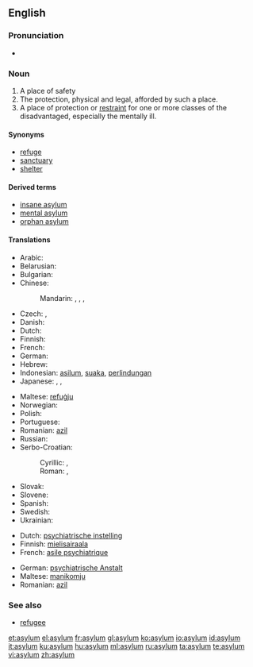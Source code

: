 ==English==

===Pronunciation===
* {{audio|en-us-asylum.ogg|Audio (US)}}

===Noun===
{{en-noun}}

# A place of safety
# The protection, physical and legal, afforded by such a place.
# A place of protection or [[restraint]] for one or more classes of the disadvantaged, especially the mentally ill.

====Synonyms====
* [[refuge]]
* [[sanctuary]]
* [[shelter]]

====Derived terms====
* [[insane asylum]]
* [[mental asylum]]
* [[orphan asylum]]

====Translations====
{{trans-top|place of safety}}
* Arabic: {{t|ar|لجوء|m|tr=lujuu'|sc=Arab}}
* Belarusian: {{t|be|прытулак|m|tr=prytúlak|sc=Cyrl}}
* Bulgarian: {{t|bg|убежище|n|tr=ubežišče|sc=Cyrl}}
* Chinese:
*: Mandarin: {{t|zh|庇護|sc=Hani}},  {{t|zh|庇护|tr=bìhù|sc=Hani}},  {{t|zh|避難所|sc=Hani}},  {{t|zh|避难所|tr=bìnànsuǒ|sc=Hani}}
* Czech: {{t|cs|útočiště|n}},  {{t|cs|azyl|m}}
* Danish: {{t|da|asyl|n}}
* Dutch: {{t|nl|asiel|n}}
* Finnish: {{t|fi|turvapaikka}}
* French: {{t|fr|asile|m}}
* German: {{t|de|Asyl|m}}
* Hebrew: {{he-translation|הקדש|hekdeish}}
* Indonesian: [[asilum]], [[suaka]], [[lindung|perlindungan]]
* Japanese: {{t|ja|アジール|tr=ajīru|sc=Jpan}}, {{t|ja|避難所|tr=hinan-jo|sc=Jpan}}, {{t|ja|養護施設|tr=yōgo-sisetsu|sc=Jpan}}
{{trans-mid}}
* Maltese: [[refuġju]]
* Norwegian: {{t|no|asyl|c}}
* Polish: {{t|pl|azyl|m}}
* Portuguese: {{t|pt|asilo|m}}
* Romanian: [[azil]] {{n}}
* Russian: {{t|ru|убежище|n|tr=ubéžišče|sc=Cyrl}}
* Serbo-Croatian:
*: Cyrillic: {{t|sh|азил|m|sc=Cyrl}},  {{t|sh|уточиште|n|sc=Cyrl}}
*: Roman: {{t|sh|azil|m}},  {{t|sh|utočište|n}}
* Slovak: {{t|sk|azyl|m}}
* Slovene: {{t|sl|azil|m}}
* Spanish: {{t|es|asilo|m}}
* Swedish: {{t|sv|asyl|c}}
* Ukrainian: {{t|uk|притулок|m|tr=prytúlok|sc=Cyrl}}
{{trans-bottom}}

{{trans-top|Mental asylum}}
* Dutch: [[psychiatrische instelling]] {{f}}
* Finnish: [[mielisairaala]]
* French: [[asile psychiatrique]] {{m}}
{{trans-mid}}
* German: [[psychiatrische Anstalt]] {{f}}
* Maltese: [[manikomju]]
* Romanian: [[azil]] {{n}}
{{trans-bottom}}

===See also===

* [[refugee]]

[[et:asylum]]
[[el:asylum]]
[[fr:asylum]]
[[gl:asylum]]
[[ko:asylum]]
[[io:asylum]]
[[id:asylum]]
[[it:asylum]]
[[ku:asylum]]
[[hu:asylum]]
[[ml:asylum]]
[[ru:asylum]]
[[ta:asylum]]
[[te:asylum]]
[[vi:asylum]]
[[zh:asylum]]